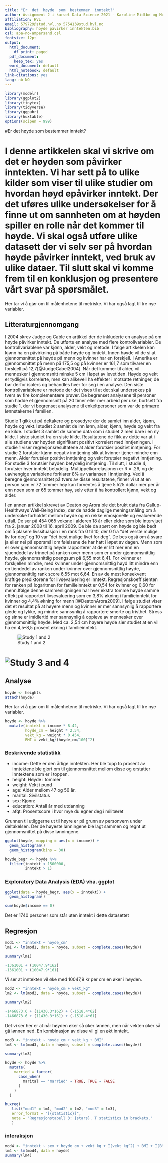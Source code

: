 ```yaml
---
title: "Er  det  høyde  som  bestemmer  inntekt?"
author: Assignment 2 i kurset Data Science 2021 - Karoline Midtbø og Morten Knutsen 
affiliation: HVL
email: 579729@stud.hvl.no 575413@stud.hvl.no
bibliography: hoyde pavirker inntekten.bib
csl: apa-no-ampersand.csl
fontsize: 12pt
output:
  html_document:
    df_print: paged
  pdf_document:
    keep_tex: yes
  word_document: default
  html_notebook: default  
link-citations: yes
lang: nb-NO
---
```


```r
library(modelr)
library(ggplot2)
library(tinytex)
library(tidyverse)
library(ggpubr)
library(huxtable)
options(scipen = 999)
```





#Er det høyde som bestemmer inntekt? 

I denne artikkelen skal vi skrive om det er høyden som påvirker inntekten. Vi har sett på to ulike kilder som viser til ulike studier om hvordan høyd epåvirker inntekt. Der det uføres ulike undersøkelser for å finne ut om sannheten om at høyden spiller en rolle når det kommer til høyde. Vi skal også utføre ulike datasett der vi selv ser på hvordan høyde påvirker inntekt, ved bruk av ulike dataer. Til slutt skal vi komme frem til en konklusjon og presentere vårt svar på spørsmålet. 
=======
Her tar vi å gjør om til målenhetene til metriske. Vi har også lagt til tre nye variabler. 


## Litteraturgjennomgang

I 2004 skrev Judge og Cable en artikkel der de inkluderte en analyse på om høyde påvirker inntekt. De utførte en analyse med flere kontrollvariabler. De kontrollvariablene var kjønn, alder, vekt og metode. I følge artikkelen kan kjønn ha en påvirkning på både høyde og inntekt. Innen høyde vil de si at gjennomsnittet på høyde på menn og kvinner har en forskjell. I Amerika er gjennomsnittet på menn på 175,5 og på kvinner er 161,7 som tilvarer en forskjell på 12,7[@JudgeCabel2004]. Når det kommer til alder, vil mennesker i gjennomsnitt minske 5 cm i løpet av levetiden. Høyde og vekt er tydligvis korrelerte, men kan alikevell ha effekter i motsatte retninger, de bør derfor isolers og behandles hver for seg i en analyse. Den siste kontrollvariablene er metode der det vises til at det skal undersøkes på tvers av fire komplementære prøver. De begrenset analysene til personer som hadde et gjennomsnitt på 20 timer eller mer arbeid per uke, bortsett fra studie 1, der vi begrenset analysene til enkeltpersoner som var de primære lønnstakerne i familien.

Studie 1 gikk ut på deltakere og prosedyre der de samlet inn alder, kjønn, høyde og vekt.I studiet 2 samlet de inn lønn, alder, kjønn, høyde og vekt fra en kilde. I studiet 3 samlet de samme data som i studiet 2 men bare i en ny kilde. I siste studiet fra en siste kilde. Resultatene de fikk av dette var at i alle studiene var høyden signifikant positivt korrelert med inntjeningen. I studie 1 viser regresjonsresultatene at alder forutsier positivt inntjening. For studie 2 forutsier kjønn negativ inntjening slik at kvinner tjener mindre enn menn. Alder forutsier positivt inntjening og vekt forutsier negativt inntjening. For studie 3 forutsier høyden betydelig inntjening. Til slutt, i studie 4, forutsier hver inntekt betydelig. Multippelkorrelasjonen er R = .29, og de uavhengige variablene forklarer 8% av variansen i inntjening. Ved å beregne gjennomsnittet på tvers av disse resultatene, finner vi ut at en person som er 72 tommer høy kan forventes å tjene 5.525 dollar mer per år enn noen som er 65 tommer høy, selv etter å ha kontrollert kjønn, vekt og alder.

I en annen artikkel skrevet av Deaton og Arora ble det brukt data fra Gallup-Healthways Well-Being Index, der de hadde daglige meningsmåling om å undersøke forholdet mellom høyde og en rekke emosjonelle og evaluerende utfall. De ser på 454 065 voksne i alderen 18 år eller eldre som ble intervjuet fra 2. januar 2008 til 16. april 2009. De ble da spørt om høyde og ble bedt om å plasere livssituasjon i en rank fra 0 til 10, der 0 fra "det verste mulige liv for deg" og 10 var "det best mulige livet for deg". De bes også om å svare ja eller nei på spørsmål om følelsene de har hatt i løpet av dagen. Menn som er over gjennomsnittlig høyde rapporterer at de er litt mer enn en sjuendedel av trinnet på ranken over menn som er under gjennomsnittlig høyde, gjennomsnittlig poengsum på 6,55 mot 6,41. For kvinner er forskjellen mindre, med kvinner under gjennomsnittlig høyd litt mindre enn en tiendedel av ranken under kvinner over gjennomsnittlig høyde, gjennomsnittlig rank score 6,55 mot 6,64. En av de mest konsekvent kraftige prediktorene for livsevaluering er inntekt. Regresjonskoeffisienten for ranken på logaritmen for familieinntekt er 0,54 for kvinner og 0,60 for menn.Ifølge denne sammenligningen har hver ekstra tomme høyde samme effekt på rapportert livsevaluering som en 3,8% økning i familieinntekt for kvinner og 4,4% økning for menn [@DeatonArora2009]. I følge studiet viser det et resultat på at høyere menn og kvinner er mer sannsynlig å rapportere glede og lykke, og mindre sannsynlig å rapportere smerte og tristhet. Stress og sinne er imidlertid mer sannsynlig å oppleve av mennesker over gjennomsnittlig høyde. Med ca. 2,54 cm høyere høyde sier studiet at en vil ha en 4,5–8,5 prosent økning i familieinntekt. 


![Study 1 and 2](Skjermbilde%202021-10-21%20kl.%2010.30.39.png)

![Study 3 and 4](Skjermbilde%202021-10-21%20kl.%2010.29.47.png)
=======




## Analyse

```r
hoyde <- heights
attach(hoyde)
```
Her tar vi å gjør om til målenhetene til metriske. Vi har også lagt til tre nye variabler. 

```r
hoyde <- hoyde %>% 
  mutate(inntekt = income * 8.42,
         hoyde_cm = height * 2.54,
         vekt_kg = weight * 0.454,
         BMI = vekt_kg/(hoyde_cm/100)^2)
```  


### Beskrivende statistikk

- income: Dette er den årlige inntekten. Her ble topp to prosent av inntektene ble gjort om til gjennomsnittet mellom disse og erstatter inntektene som er i toppen. 
- height: Høyde i tommer
- weight: Vekt i pund 
- age: Alder mellom 47 og 56 år. 
- marital: Sivilstatus
- sex: Kjønn: 
- education: Antall år med utdanning 
- afqt: Prosentscore i hvor mye du egner deg i militæret



Grunnen til utliggerne ut til høyre er på grunn av personvern under deltakelsen. Der de høyeste lønningene ble lagt sammen og regnt ut gjennomsnittet på disse lønningene. 

```r
ggplot(hoyde, mapping = aes(x = income)) +
  geom_histogram()
  geom_histogram(bins = 30)

```

```r
hoyde_begr <- hoyde %>% 
  filter(inntekt < 1500000,
         inntekt > 1)
```

### Exploratory Data Analysis (EDA) vha. ggplot

```r
ggplot(data = hoyde_begr, aes(x = inntekt)) + 
  geom_histogram()
```



```r
sum(hoyde$income == 0)
```
Det er 1740 personer som står uten inntekt i dette datasettet



## Regresjon 


```r
mod1 <- "inntekt ~ hoyde_cm"
lm1 <- lm(mod1, data = hoyde, subset = complete.cases(hoyde))
```


```r
summary(lm1)
```
```r
-1361001 + (10047.9*162)
-1361001 + (10047.9*161)
```


Vi ser at inntekten vil øke med 10047,9 kr per cm en øker i høyden. 

```r
mod2 <- "inntekt ~ hoyde_cm + vekt_kg"
lm2 <- lm(mod2, data = hoyde, subset = complete.cases(hoyde))
```

```r
summary(lm2)
```

```r
-1466873.6 + (11430.3*162) + (-1518.4*62)
-1466873.6 + (11430.3*161) + (-1518.4*61)
```

Det vi ser her er at når høyden øker så øker lønnen, men når vekten øker så gå lønnen ned. En kombinasjon av disse vil gi en økt inntekt. 


```r
mod3 <- "inntekt ~ hoyde_cm + vekt_kg + BMI"
lm3 <- lm(mod3, data = hoyde, subset = complete.cases(hoyde))
```

```r
summary(lm3)
```

```r
hoyde <- hoyde %>% 
  mutate(
    married = factor(
      case_when(
        marital == 'married' ~ TRUE, TRUE ~ FALSE
      )
    )
  )
```





```r
huxreg(
   list("mod1" = lm1, "mod2" = lm2, "mod3" = lm3),
   error_format = "[{statistic}]",
   note = "Regresjonstabell 3: {stars}. T statistics in brackets."
   )
```

### interaksjon

```r
mod4 <- "inntekt ~ sex + hoyde_cm + vekt_kg + I(vekt_kg^2) + BMI + I(BMI^2)"
lm4 <- lm(mod4, data = hoyde)
summary(lm4)
```


